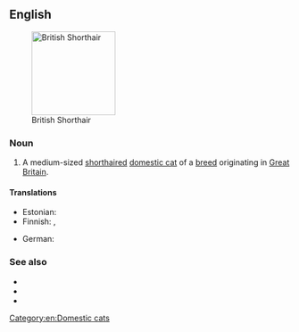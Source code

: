 ==English==
[[Image:Britishblue.jpg|thumb|right|150px|British Shorthair]]

===Noun===
{{en-noun|head=[[British]] [[shorthair|Shorthair]]}}

# A medium-sized [[shorthaired]] [[domestic cat]] of a [[breed]] originating in [[Great Britain]].

====Translations====
{{trans-top|breed of cat}}
* Estonian: {{t|et|briti lühikarvaline}}
* Finnish: {{t|fi|brittiläinen lyhytkarva}}, {{t+|fi|brittiläinen}}
{{trans-mid}}
* German: {{t|de|Britisch Kurzhaar|f}}
{{trans-bottom}}

===See also===
* {{l|en|British Semi-Longhair}}
* {{pedia}}
* {{commonslite|British shorthair}}

[[Category:en:Domestic cats]]